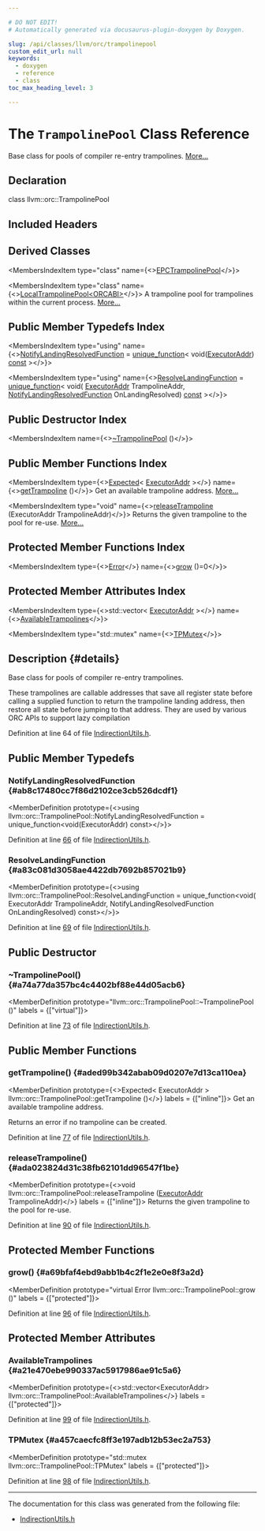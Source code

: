 ```yaml
---

# DO NOT EDIT!
# Automatically generated via docusaurus-plugin-doxygen by Doxygen.

slug: /api/classes/llvm/orc/trampolinepool
custom_edit_url: null
keywords:
  - doxygen
  - reference
  - class
toc_max_heading_level: 3

---
```





# The `TrampolinePool` Class Reference

<DoxygenPage pluginConfig={pluginConfig}>

Base class for pools of compiler re-entry trampolines. <a href="#details">More...</a>

## Declaration

<CodeBlock>class llvm::orc::TrampolinePool</CodeBlock>

## Included Headers

<IncludesList>
<IncludesListItem
  filePath="llvm/ExecutionEngine/Orc/IndirectionUtils.h"
  permalink="/docs/api/files/include/include/llvm/include/llvm/executionengine/include/llvm/executionengine/orc/indirectionutils-h"
  isLocal="true" />
</IncludesList>

## Derived Classes

<MembersIndex>

<MembersIndexItem
  type="class"
  name={<><a href="/docs/api/classes/anonymous-namespace-epcindirectionutils-cpp-/epctrampolinepool">EPCTrampolinePool</a></>}>
</MembersIndexItem>

<MembersIndexItem
  type="class"
  name={<><a href="/docs/api/classes/llvm/orc/localtrampolinepool">LocalTrampolinePool&lt;ORCABI&gt;</a></>}>
A trampoline pool for trampolines within the current process. <a href="/docs/api/classes/llvm/orc/localtrampolinepool/#details">More...</a>
</MembersIndexItem>

</MembersIndex>

## Public Member Typedefs Index

<MembersIndex>

<MembersIndexItem
  type="using"
  name={<><a href="#ab8c17480cc7f86d2102ce3cb526dcdf1">NotifyLandingResolvedFunction</a> = <a href="/docs/api/classes/llvm/unique-function">unique&#95;function</a>&lt; void(<a href="/docs/api/classes/llvm/orc/executoraddr">ExecutorAddr</a>) <a href="/docs/api/files/lib/lib/target/lib/target/aarch64/aarch64promoteconstant-cpp/#a90f8350fecae261c25be85d38b451bff">const</a>  &gt;</>}>
</MembersIndexItem>

<MembersIndexItem
  type="using"
  name={<><a href="#a83c081d3058ae4422db7692b857021b9">ResolveLandingFunction</a> = <a href="/docs/api/classes/llvm/unique-function">unique&#95;function</a>&lt; void( <a href="/docs/api/classes/llvm/orc/executoraddr">ExecutorAddr</a> TrampolineAddr, <a href="#ab8c17480cc7f86d2102ce3cb526dcdf1">NotifyLandingResolvedFunction</a> OnLandingResolved) <a href="/docs/api/files/lib/lib/target/lib/target/aarch64/aarch64promoteconstant-cpp/#a90f8350fecae261c25be85d38b451bff">const</a>  &gt;</>}>
</MembersIndexItem>

</MembersIndex>

## Public Destructor Index

<MembersIndex>

<MembersIndexItem
  name={<><a href="#a74a77da357bc4c4402bf88e44d05acb6">~TrampolinePool</a> ()</>}>
</MembersIndexItem>

</MembersIndex>

## Public Member Functions Index

<MembersIndex>

<MembersIndexItem
  type={<><a href="/docs/api/classes/llvm/expected">Expected</a>&lt; <a href="/docs/api/classes/llvm/orc/executoraddr">ExecutorAddr</a> &gt;</>}
  name={<><a href="#aded99b342abab09d0207e7d13ca110ea">getTrampoline</a> ()</>}>
Get an available trampoline address. <a href="#aded99b342abab09d0207e7d13ca110ea">More...</a>
</MembersIndexItem>

<MembersIndexItem
  type="void"
  name={<><a href="#ada023824d31c38fb62101dd96547f1be">releaseTrampoline</a> (ExecutorAddr TrampolineAddr)</>}>
Returns the given trampoline to the pool for re-use. <a href="#ada023824d31c38fb62101dd96547f1be">More...</a>
</MembersIndexItem>

</MembersIndex>

## Protected Member Functions Index

<MembersIndex>

<MembersIndexItem
  type={<><a href="/docs/api/classes/llvm/error">Error</a></>}
  name={<><a href="#a69bfaf4ebd9abb1b4c2f1e2e0e8f3a2d">grow</a> ()=0</>}>
</MembersIndexItem>

</MembersIndex>

## Protected Member Attributes Index

<MembersIndex>

<MembersIndexItem
  type={<>std::vector&lt; <a href="/docs/api/classes/llvm/orc/executoraddr">ExecutorAddr</a> &gt;</>}
  name={<><a href="#a21e470ebe990337ac5917986ae91c5a6">AvailableTrampolines</a></>}>
</MembersIndexItem>

<MembersIndexItem
  type="std::mutex"
  name={<><a href="#a457caecfc8ff3e197adb12b53ec2a753">TPMutex</a></>}>
</MembersIndexItem>

</MembersIndex>

## Description {#details}

Base class for pools of compiler re-entry trampolines.

These trampolines are callable addresses that save all register state before calling a supplied function to return the trampoline landing address, then restore all state before jumping to that address. They are used by various ORC APIs to support lazy compilation

Definition at line 64 of file <a href="/docs/api/files/include/include/llvm/include/llvm/executionengine/include/llvm/executionengine/orc/indirectionutils-h">IndirectionUtils.h</a>.

<SectionDefinition>

## Public Member Typedefs

### NotifyLandingResolvedFunction {#ab8c17480cc7f86d2102ce3cb526dcdf1}

<MemberDefinition
  prototype={<>using llvm::orc::TrampolinePool::NotifyLandingResolvedFunction = 
      unique&#95;function&lt;void(ExecutorAddr) const&gt;</>}>

Definition at line <a href="/docs/api/files/include/include/llvm/include/llvm/executionengine/include/llvm/executionengine/orc/indirectionutils-h/#l00066">66</a> of file <a href="/docs/api/files/include/include/llvm/include/llvm/executionengine/include/llvm/executionengine/orc/indirectionutils-h">IndirectionUtils.h</a>.
</MemberDefinition>

### ResolveLandingFunction {#a83c081d3058ae4422db7692b857021b9}

<MemberDefinition
  prototype={<>using llvm::orc::TrampolinePool::ResolveLandingFunction =  unique&#95;function&lt;void(
      ExecutorAddr TrampolineAddr,
      NotifyLandingResolvedFunction OnLandingResolved) const&gt;</>}>

Definition at line <a href="/docs/api/files/include/include/llvm/include/llvm/executionengine/include/llvm/executionengine/orc/indirectionutils-h/#l00069">69</a> of file <a href="/docs/api/files/include/include/llvm/include/llvm/executionengine/include/llvm/executionengine/orc/indirectionutils-h">IndirectionUtils.h</a>.
</MemberDefinition>

</SectionDefinition>

<SectionDefinition>

## Public Destructor

### ~TrampolinePool() {#a74a77da357bc4c4402bf88e44d05acb6}

<MemberDefinition
  prototype="llvm::orc::TrampolinePool::~TrampolinePool ()"
  labels = {["virtual"]}>

Definition at line <a href="/docs/api/files/include/include/llvm/include/llvm/executionengine/include/llvm/executionengine/orc/indirectionutils-h/#l00073">73</a> of file <a href="/docs/api/files/include/include/llvm/include/llvm/executionengine/include/llvm/executionengine/orc/indirectionutils-h">IndirectionUtils.h</a>.
</MemberDefinition>

</SectionDefinition>

<SectionDefinition>

## Public Member Functions

### getTrampoline() {#aded99b342abab09d0207e7d13ca110ea}

<MemberDefinition
  prototype={<>Expected&lt; ExecutorAddr &gt; llvm::orc::TrampolinePool::getTrampoline ()</>}
  labels = {["inline"]}>
Get an available trampoline address.

Returns an error if no trampoline can be created.

Definition at line <a href="/docs/api/files/include/include/llvm/include/llvm/executionengine/include/llvm/executionengine/orc/indirectionutils-h/#l00077">77</a> of file <a href="/docs/api/files/include/include/llvm/include/llvm/executionengine/include/llvm/executionengine/orc/indirectionutils-h">IndirectionUtils.h</a>.
</MemberDefinition>

### releaseTrampoline() {#ada023824d31c38fb62101dd96547f1be}

<MemberDefinition
  prototype={<>void llvm::orc::TrampolinePool::releaseTrampoline (<a href="/docs/api/classes/llvm/orc/executoraddr">ExecutorAddr</a> TrampolineAddr)</>}
  labels = {["inline"]}>
Returns the given trampoline to the pool for re-use.

Definition at line <a href="/docs/api/files/include/include/llvm/include/llvm/executionengine/include/llvm/executionengine/orc/indirectionutils-h/#l00090">90</a> of file <a href="/docs/api/files/include/include/llvm/include/llvm/executionengine/include/llvm/executionengine/orc/indirectionutils-h">IndirectionUtils.h</a>.
</MemberDefinition>

</SectionDefinition>

<SectionDefinition>

## Protected Member Functions

### grow() {#a69bfaf4ebd9abb1b4c2f1e2e0e8f3a2d}

<MemberDefinition
  prototype="virtual Error llvm::orc::TrampolinePool::grow ()"
  labels = {["protected"]}>

Definition at line <a href="/docs/api/files/include/include/llvm/include/llvm/executionengine/include/llvm/executionengine/orc/indirectionutils-h/#l00096">96</a> of file <a href="/docs/api/files/include/include/llvm/include/llvm/executionengine/include/llvm/executionengine/orc/indirectionutils-h">IndirectionUtils.h</a>.
</MemberDefinition>

</SectionDefinition>

<SectionDefinition>

## Protected Member Attributes

### AvailableTrampolines {#a21e470ebe990337ac5917986ae91c5a6}

<MemberDefinition
  prototype={<>std::vector&lt;ExecutorAddr&gt; llvm::orc::TrampolinePool::AvailableTrampolines</>}
  labels = {["protected"]}>

Definition at line <a href="/docs/api/files/include/include/llvm/include/llvm/executionengine/include/llvm/executionengine/orc/indirectionutils-h/#l00099">99</a> of file <a href="/docs/api/files/include/include/llvm/include/llvm/executionengine/include/llvm/executionengine/orc/indirectionutils-h">IndirectionUtils.h</a>.
</MemberDefinition>

### TPMutex {#a457caecfc8ff3e197adb12b53ec2a753}

<MemberDefinition
  prototype="std::mutex llvm::orc::TrampolinePool::TPMutex"
  labels = {["protected"]}>

Definition at line <a href="/docs/api/files/include/include/llvm/include/llvm/executionengine/include/llvm/executionengine/orc/indirectionutils-h/#l00098">98</a> of file <a href="/docs/api/files/include/include/llvm/include/llvm/executionengine/include/llvm/executionengine/orc/indirectionutils-h">IndirectionUtils.h</a>.
</MemberDefinition>

</SectionDefinition>

<hr/>

The documentation for this class was generated from the following file:

<ul>
<li><a href="/docs/api/files/include/include/llvm/include/llvm/executionengine/include/llvm/executionengine/orc/indirectionutils-h">IndirectionUtils.h</a></li>
</ul>

</DoxygenPage>
